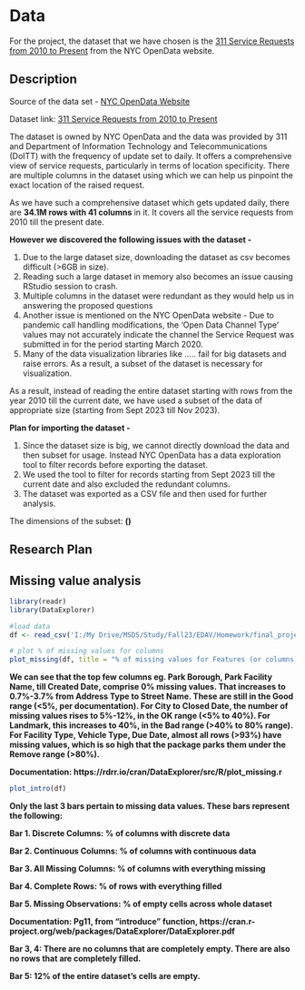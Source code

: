 # Data
For the project, the dataset that we have chosen is the [311 Service Requests from 2010 to Present](https://data.cityofnewyork.us/Social-Services/311-Service-Requests-from-2010-to-Present/erm2-nwe9) from the NYC OpenData website.

## Description

Source of the data set - [NYC OpenData Website](https://opendata.cityofnewyork.us/overview/)

Dataset link: [311 Service Requests from 2010 to Present](https://data.cityofnewyork.us/Social-Services/311-Service-Requests-from-2010-to-Present/erm2-nwe9)

The dataset is owned by NYC OpenData and the data was provided by 311 and Department of Information Technology and Telecommunications (DoITT) with the frequency of update set to daily. It offers a comprehensive view of service requests, particularly in terms of location specificity. There are multiple columns in the dataset using which we can help us pinpoint the exact location of the raised request.

As we have such a comprehensive dataset which gets updated daily, there are **34.1M rows with 41 columns** in it. It covers all the service requests from 2010 till the present date.

**However we discovered the following issues with the dataset -**

1.  Due to the large dataset size, downloading the dataset as csv becomes difficult (\>6GB in size).
2.  Reading such a large dataset in memory also becomes an issue causing RStudio session to crash.
3.  Multiple columns in the dataset were redundant as they would help us in answering the proposed questions
4.  Another issue is mentioned on the NYC OpenData website - Due to pandemic call handling modifications, the 'Open Data Channel Type' values may not accurately indicate the channel the Service Request was submitted in for the period starting March 2020.
5.  Many of the data visualization libraries like ..... fail for big datasets and raise errors. As a result, a subset of the dataset is necessary for visualization.

As a result, instead of reading the entire dataset starting with rows from the year 2010 till the current date, we have used a subset of the data of appropriate size (starting from Sept 2023 till Nov 2023).

**Plan for importing the dataset -**

1.  Since the dataset size is big, we cannot directly download the data and then subset for usage. Instead NYC OpenData has a data exploration tool to filter records before exporting the dataset.
2.  We used the tool to filter for records starting from Sept 2023 till the current date and also excluded the redundant columns.
3.  The dataset was exported as a CSV file and then used for further analysis.

The dimensions of the subset: **()**

## Research Plan

## Missing value analysis

```r
library(readr)
library(DataExplorer)

#load data
df <- read_csv('I:/My Drive/MSDS/Study/Fall23/EDAV/Homework/final_project/311_Service_Requests_from_20230901_to_20231129.csv')

# plot % of missing values for columns 
plot_missing(df, title = "% of missing values for Features (or columns)", geom_label_args = list("size" = 2))
```
**We can see that the top few columns eg. Park Borough, Park Facility Name, till Created Date, comprise 0% missing values. That increases to 0.7%-3.7% from Address Type to Street Name. These are still in the Good range (<5%, per documentation). For City to Closed Date, the number of missing values rises to 5%-12%, in the OK range (<5% to 40%). For Landmark, this increases to 40%, in the Bad range (>40% to 80% range). For Facility Type, Vehicle Type, Due Date, almost all rows (>93%) have missing values, which is so high that the package parks them under the Remove range (>80%).**

**Documentation: https://rdrr.io/cran/DataExplorer/src/R/plot_missing.r**

```r
plot_intro(df)
```
**Only the last 3 bars pertain to missing data values. These bars represent the following:**

**Bar 1. Discrete Columns: % of columns with discrete data**

**Bar 2. Continuous Columns: % of columns with continuous data**

**Bar 3. All Missing Columns: % of columns with everything missing**

**Bar 4. Complete Rows: % of rows with everything filled**

**Bar 5. Missing Observations: % of empty cells across whole dataset**

**Documentation: Pg11, from "introduce" function,  https://cran.r-project.org/web/packages/DataExplorer/DataExplorer.pdf **

**Bar 3, 4: There are no columns that are completely empty. There are also no rows that are completely filled.**

**Bar 5: 12% of the entire dataset's cells are empty.**
